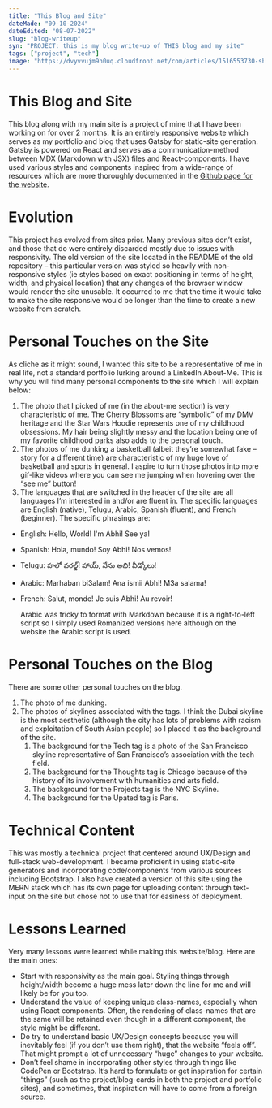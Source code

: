 ```yaml
---
title: "This Blog and Site"
dateMade: "09-10-2024"
dateEdited: "08-07-2022"
slug: "blog-writeup"
syn: "PROJECT: this is my blog write-up of THIS blog and my site"
tags: ["project", "tech"]
image: "https://dvyvvujm9h0uq.cloudfront.net/com/articles/1516553730-shutterstock_429631015.jpg"
---
```

# This Blog and Site

This blog along with my main site is a project of mine that I have been working on for over 2 months. It is an entirely responsive website which serves as my portfolio and blog that uses Gatsby for static-site generation. Gatsby is powered on React and serves as a communication-method between MDX (Markdown with JSX) files and React-components. I have used various styles and components inspired from a wide-range of resources which are more thoroughly documented in the [Github page for the website](https://github.com/bluesinkers).

# Evolution

This project has evolved from sites prior. Many previous sites don’t exist, and those that do were entirely discarded mostly due to issues with responsivity. The old version of the site located in the README of the old repository – this particular version was styled so heavily with non-responsive styles (ie styles based on exact positioning in terms of height, width, and physical location) that any changes of the browser window would render the site unusable. It occurred to me that the time it would take to make the site responsive would be longer than the time to create a new website from scratch.

# Personal Touches on the Site

As cliche as it might sound, I wanted this site to be a representative of me in real life, not a standard portfolio lurking around a LinkedIn About-Me. This is why you will find many personal components to the site which I will explain below:

1. The photo that I picked of me (in the about-me section) is very characteristic of me. The Cherry Blossoms are “symbolic” of my DMV heritage and the Star Wars Hoodie represents one of my childhood obsessions. My hair being slightly messy and the location being one of my favorite childhood parks also adds to the personal touch.  
2. The photos of me dunking a basketball (albeit they’re somewhat fake – story for a different time) are characteristic of my huge love of basketball and sports in general. I aspire to turn those photos into more gif-like videos where you can see me jumping when hovering over the “see me” button\!  
3. The languages that are switched in the header of the site are all languages I’m interested in and/or are fluent in. The specific languages are English (native), Telugu, Arabic, Spanish (fluent), and French (beginner). The specific phrasings are:

* English: Hello, World\! I'm Abhi\! See ya\!  
* Spanish: Hola, mundo\! Soy Abhi\! Nos vemos\!  
* Telugu: హలో వరల్డ్\! హాయ్, నేను అభి\! వీడ్కోలు\!  
* Arabic: Marhaban bi3alam\! Ana ismii Abhi\! M3a salama\!  
* French: Salut, monde\! Je suis Abhi\! Au revoir\!

	Arabic was tricky to format with Markdown because it is a right-to-left script so I simply used Romanized versions here although on the website the Arabic script is used.

# Personal Touches on the Blog

There are some other personal touches on the blog.

1. The photo of me dunking.  
2. The photos of skylines associated with the tags. I think the Dubai skyline is the most aesthetic (although the city has lots of problems with racism and exploitation of South Asian people) so I placed it as the background of the site.  
   1. The background for the Tech tag is a photo of the San Francisco skyline representative of San Francisco’s association with the tech field.  
   2. The background for the Thoughts tag is Chicago because of the history of its involvement with humanities and arts field.  
   3. The background for the Projects tag is the NYC Skyline.  
   4. The background for the Upated tag is Paris.

# Technical Content

This was mostly a technical project that centered around UX/Design and full-stack web-development. I became proficient in using static-site generators and incorporating code/components from various sources including Bootstrap. I also have created a version of this site using the MERN stack which has its own page for uploading content through text-input on the site but chose not to use that for easiness of deployment.

# Lessons Learned

Very many lessons were learned while making this website/blog. Here are the main ones:

- Start with responsivity as the main goal. Styling things through height/width become a huge mess later down the line for me and will likely be for you too.  
- Understand the value of keeping unique class-names, especially when using React components. Often, the rendering of class-names that are the same will be retained even though in a different component, the style might be different.  
- Do try to understand basic UX/Design concepts because you will inevitably feel (if you don’t use them right), that the website “feels off”. That might prompt a lot of unnecessary “huge” changes to your website.  
- Don’t feel shame in incorporating other styles through things like CodePen or Bootstrap. It’s hard to formulate or get inspiration for certain “things” (such as the project/blog-cards in both the project and portfolio sites), and sometimes, that inspiration will have to come from a foreign source.